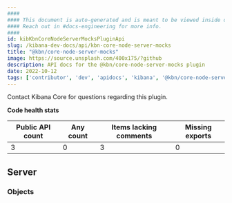 ```yaml
---
####
#### This document is auto-generated and is meant to be viewed inside our experimental, new docs system.
#### Reach out in #docs-engineering for more info.
####
id: kibKbnCoreNodeServerMocksPluginApi
slug: /kibana-dev-docs/api/kbn-core-node-server-mocks
title: "@kbn/core-node-server-mocks"
image: https://source.unsplash.com/400x175/?github
description: API docs for the @kbn/core-node-server-mocks plugin
date: 2022-10-12
tags: ['contributor', 'dev', 'apidocs', 'kibana', '@kbn/core-node-server-mocks']
---
```




Contact Kibana Core for questions regarding this plugin.

**Code health stats**

| Public API count  | Any count | Items lacking comments | Missing exports |
|-------------------|-----------|------------------------|-----------------|
| 3 | 0 | 3 | 0 |

## Server

### Objects
<DocDefinitionList data={kbnCoreNodeServerMocksObj.server.objects}/>

